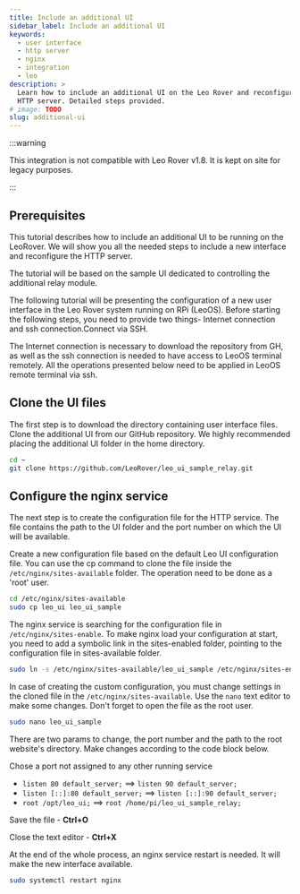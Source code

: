 ```yaml
---
title: Include an additional UI
sidebar_label: Include an additional UI
keywords:
  - user interface
  - http server
  - nginx
  - integration
  - leo
description: >
  Learn how to include an additional UI on the Leo Rover and reconfigure the
  HTTP server. Detailed steps provided.
# image: TODO
slug: additional-ui
---
```


:::warning

This integration is not compatible with Leo Rover v1.8. It is kept on site for
legacy purposes.

:::

## Prerequisites

<LinkButton to="/docs/leo-rover/guides/ssh" title="Connect via SSH" />
<LinkButton
  to="/docs/leo-rover/guides/connect-to-network"
  title="Connect to a local network and the Internet"
/>

This tutorial describes how to include an additional UI to be running on the
LeoRover. We will show you all the needed steps to include a new interface and
reconfigure the HTTP server.

The tutorial will be based on the sample UI dedicated to controlling the
additional relay module.

The following tutorial will be presenting the configuration of a new user
interface in the Leo Rover system running on RPi (LeoOS). Before starting the
following steps, you need to provide two things- Internet connection and ssh
connection.Connect via SSH.

The Internet connection is necessary to download the repository from GH, as well
as the ssh connection is needed to have access to LeoOS terminal remotely. All
the operations presented below need to be applied in LeoOS remote terminal via
ssh.

## Clone the UI files

The first step is to download the directory containing user interface files.
Clone the additional UI from our GitHub repository. We highly recommended
placing the additional UI folder in the home directory.

```bash
cd ~
git clone https://github.com/LeoRover/leo_ui_sample_relay.git
```

## Configure the nginx service

The next step is to create the configuration file for the HTTP service. The file
contains the path to the UI folder and the port number on which the UI will be
available.

Create a new configuration file based on the default Leo UI configuration file.
You can use the cp command to clone the file inside the
`/etc/nginx/sites-available` folder. The operation need to be done as a 'root'
user.

```bash
cd /etc/nginx/sites-available
sudo cp leo_ui leo_ui_sample
```

The nginx service is searching for the configuration file in
`/etc/nginx/sites-enable`. To make nginx load your configuration at start, you
need to add a symbolic link in the sites-enabled folder, pointing to the
configuration file in sites-available folder.

```bash
sudo ln -s /etc/nginx/sites-available/leo_ui_sample /etc/nginx/sites-enabled/
```

In case of creating the custom configuration, you must change settings in the
cloned file in the `/etc/nginx/sites-available`. Use the `nano` text editor to
make some changes. Don't forget to open the file as the root user.

```bash
sudo nano leo_ui_sample
```

There are two params to change, the port number and the path to the root
website's directory. Make changes according to the code block below.

Chose a port not assigned to any other running service

- `listen 80 default_server;` ==> `listen 90 default_server;`
- `listen [::]:80 default_server;` ==> `listen [::]:90 default_server;`
- `root /opt/leo_ui;` ==> `root /home/pi/leo_ui_sample_relay;`

Save the file - **Ctrl+O**

Close the text editor - **Ctrl+X**

At the end of the whole process, an nginx service restart is needed. It will
make the new interface available.

```bash
sudo systemctl restart nginx
```
